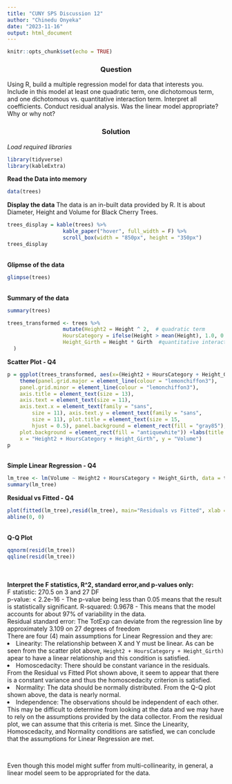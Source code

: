 ```yaml
---
title: "CUNY SPS Discussion 12"
author: "Chinedu Onyeka"
date: "2023-11-16"
output: html_document
---
```


```r
knitr::opts_chunk$set(echo = TRUE)
```

<center><h3>Question</h3></center>
Using R, build a multiple regression model for data that interests you.  Include in this model at least one quadratic term, one dichotomous term, and one dichotomous vs. quantitative interaction term.  Interpret all coefficients. Conduct residual analysis.  Was the linear model appropriate? Why or why not? 
<br>

<center><h3>Solution</h3></center>

*Load required libraries*
```r
library(tidyverse)
library(kableExtra)
```

<b>Read the Data into memory</b>

```r
data(trees)
```

<b>Display the data</b>
The data is an in-built data provided by R. It is about Diameter, Height and Volume for Black Cherry Trees.  

```r
trees_display = kable(trees) %>%
                  kable_paper("hover", full_width = F) %>%
                  scroll_box(width = "850px", height = "350px")
trees_display
```

<br>
<b>Glipmse of the data</b>
```r
glimpse(trees)
```
<br>
<b>Summary of the data</b>
```r
summary(trees)
```

```r
trees_transformed <- trees %>%
                  mutate(Height2 = Height ^ 2,  # quadratic term
                  HoursCategory = ifelse(Height > mean(Height), 1.0, 0.0),  #dichotomous term
                  Height_Girth = Height * Girth  #quantitative interaction term
  )
```

 
<b> Scatter Plot - Q4</b>
```r
p = ggplot(trees_transformed, aes(x=(Height2 + HoursCategory + Height_Girth), y = Volume)) + geom_point() + theme_minimal() +
    theme(panel.grid.major = element_line(colour = "lemonchiffon3"),
    panel.grid.minor = element_line(colour = "lemonchiffon3"),
    axis.title = element_text(size = 13),
    axis.text = element_text(size = 11),
    axis.text.x = element_text(family = "sans",
        size = 11), axis.text.y = element_text(family = "sans",
        size = 11), plot.title = element_text(size = 15,
        hjust = 0.5), panel.background = element_rect(fill = "gray85"),
    plot.background = element_rect(fill = "antiquewhite")) +labs(title = "Volume - Multi Regression",
    x = "Height2 + HoursCategory + Height_Girth", y = "Volume")
p
```

<br>
<b> Simple Linear Regression - Q4 </b>  
```r
lm_tree <- lm(Volume ~ Height2 + HoursCategory + Height_Girth, data = trees_transformed)
summary(lm_tree)
```

<b> Residual vs Fitted - Q4</b>
```r
plot(fitted(lm_tree),resid(lm_tree), main="Residuals vs Fitted", xlab = "Fitted", ylab = "Residuals")
abline(0, 0)
```

<br>
<b>Q-Q Plot</b>
```r
qqnorm(resid(lm_tree))
qqline(resid(lm_tree))
```
<br>  
<b> Interpret the F statistics, R^2, standard error,and p-values only:</b>  
F statistic: 270.5 on 3 and 27 DF  
p-value: < 2.2e-16 - The p-value being less than 0.05 means that the result is statistically significant.
R-squared:  0.9678 - This means that the model accounts for about 97% of variability in the data.  
Residual standard error: The TotExp can deviate from the regression line by approximately 3.109 on 27 degrees of freedom 
<br>
There are four (4) main assumptions for Linear Regression and they are:  
<li>Linearity: The relationship between X and Y must be linear. As can be seen from the scatter plot above, `Height2 + HoursCategory + Height_Girth)` apear to have a linear relationship and this condition is satisfied.</li>  
<li>Homoscedacity: There should be constant variance in the residuals. From the Residual vs Fitted Plot shown above, it seem to appear that there is a constant variance and thus the homoscedacity criterion is satisfied. </li>  
<li>Normality: The data should be normally distributed. From the Q-Q plot shown above, the data is nearly normal.</li>  
<li>Independence: The observations should be independent of each other. This may be difficult to determine from looking at the data and we may have to rely on the assumptions provided by the data collector. From the residual plot, we can assume that this criteria is met. 
Since the Linearity, Homoscedacity, and Normality conditions are satisfied, we can conclude that the assumptions for Linear Regression are met.</li>  
<br>

Even though this model might suffer from multi-collinearity, in general, a linear model seem to be appropriated for the data.













